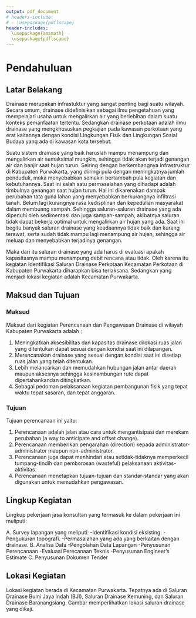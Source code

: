 ```yaml
---
output: pdf_document
# headers-include:
# - \usepackage{pdflscape}
header-includes:
  \usepackage{amsmath}
  \usepackage{pdflscape}
---
```




# Pendahuluan\label{label1}

<!-- Contoh untuk referensi ke daftar pustaka:
This is an example introduction. Let's cite someone here [@Author2016]. And in text as well: @Author2013 says that we can cite people in text. Or we can write the name, and than use the citation thingy to print the year: Blabla states something about something [-@Blabla2010]. Or how about multiple citations [@Author2016; @Author2013]. Or we citation with a little of text around it [for example see @Blabla2010, pp. 92-93]. -->


## Latar Belakang

Drainase merupakan infrastuktur yang sangat penting bagi suatu wilayah. Secara umum, drainase didefinisikan sebagai ilmu pengetahuan yang mempelajari usaha untuk mengalirkan air yang berlebihan dalam suatu konteks pemanfaatan tertentu. Sedangkan drainase perkotaan adalah ilmu drainase yang mengkhususkan pegkajian pada kawasan perkotaan yang erat kaitannya dengan kondisi Lingkungan Fisik dan Lingkungan Sosial Budaya yang ada di kawasan kota tersebut.

Suatu sistem drainase yang baik haruslah mampu menampung dan mengalirkan air semaksimal mungkin, sehingga tidak akan terjadi genangan air dan banjir saat hujan turun. Seiring dengan berkembangnya infrastruktur di Kabupaten Purwakarta, yang diiringi pula dengan meningkatnya jumlah penduduk, maka menyebabkan semakin bertambah pula kegiatan dan kebutuhannya. 
Saat ini salah satu permasalahan yang dihadapi adalah timbulnya genangan saat hujan turun. Hal ini dikarenakan dampak perubahan tata guna lahan yang menyebabkan berkurangnya infiltrasi tanah. Belum lagi kurangnya rasa kedisplinan dan kepedulian masyarakat dalam membuang sampah. Sehingga saluran-saluran drainase yang ada dipenuhi oleh sedimentasi dan juga sampah-sampah, akibatnya saluran tidak dapat bekerja optimal untuk mengalirkan air hujan yang ada. Saat ini begitu banyak saluran drainase yang keadaannya tidak baik dan kurang terawat, serta sudah tidak mampu lagi menampung air hujan, sehingga air meluap dan menyebabkan terjadinya genangan.

Maka dari itu saluran drainase yang ada harus di evaluasi apakah kapasitasnya mampu menampung debit rencana atau tidak. Oleh karena itu kegiatan Identifikasi Saluran Drainase Perkotaan Kecamatan Perkotaan di Kabupaten Purwakarta diharapkan bisa terlaksana. Sedangkan yang menjadi lokasi kegiatan adalah Kecamatan Purwakarta.

## Maksud dan Tujuan

### Maksud

Maksud dari kegiatan Perencanaan dan Pengawasan Drainase di wilayah Kabupaten Purwakarta adalah :

1. Meningkatkan aksesibilitas dan kapasitas drainase dilokasi ruas jalan yang ditentukan dapat sesuai dengan kondisi saat ini dilapangan. 
2. Merencanakan drainase yang sesuai dengan kondisi saat ini disetiap ruas jalan yang telah ditentukan.
3. Lebih melancarkan dan memudahkan hubungan jalan antar daerah maupun aksesnya sehingga kesinambungan rute dapat dipertahankandan ditingkatkan.
4. Sebagai pedoman pelaksanaan kegiatan pembangunan fisik yang tepat waktu tepat sasaran, dan tepat anggaran.

### Tujuan
Tujuan perencanaan ini yaitu:

1. Perencanaan adalah jalan atau cara untuk mengantisipasi dan merekam perubahan (a way to anticipate and offset change).
2. Perencanaan memberikan pengarahan (direction) kepada administrator-administrator maupun non-administrator.
3. Perencanaan juga dapat menhindari atau setidak-tidaknya memperkecil tumpang-tindih dan pemborosan (wasteful) pelaksanaan aktivitas-aktivitas.
4. Perencanaan menetapkan tujuan-tujuan dan standar-standar yang akan digunakan untuk memudahkan pengawasan.


## Lingkup Kegiatan
Lingkup pekerjaan jasa konsultan yang termasuk ke dalam pekerjaan ini meliputi:

A. Survey lapangan yang meliputi:
  -Identifikasi kondisi eksisting.
  -Pengukuran topografi.
  -Permasalahan yang ada yang berkaitan dengan drainase.
B. Analisa Data
  -Pengolahan Data Lapangan
  -Penyusunan Perencanaan
  -Evaluasi Perecanaan Teknis
  -Penyusunan Engineer’s Estimate
C.	Penyusunan Dokumen Tender

## Lokasi Kegiatan

Lokasi kegiatan berada di Kecamatan Purwakarta. Tepatnya ada di Saluran Drainase Bumi Jaya Indah (BJI), Saluran Drainase Kemuning, dan Saluran Drainase Baranangsiang. Gambar \ref{fig:lokasi_pekerjaan} memperlihatkan lokasi saluran drainase yang dikaji.

\begin{landscape}

\begin{figure}
  \begin{center}
  \includegraphics[width=4.5\textwidth]{gambar/lokasi_pekerjaan_all.png}
  \caption{Lokasi Pekerjaan Drainase}
  \label{fig:lokasi_pekerjaan}
  \end{center}
\end{figure}

\end{landscape}




<!-- Some text... And finally, a subsection that won't be numbered or shown in the table of contents: -->
<!-- \subsection*{Kind of invisible subsection} -->

<!-- This section  won't be displayed in the table of contents. It also won't be numbered. Now let's move on to the methods. -->